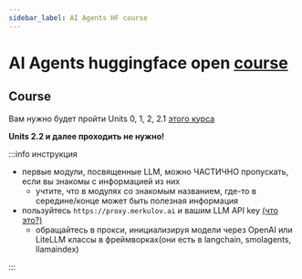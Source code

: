 ```yaml
---
sidebar_label: AI Agents HF course
---
```


# AI Agents huggingface open [course](https://huggingface.co/learn/agents-course)

## Course

Вам нужно будет пройти Units 0, 1, 2, 2.1 [этого курса](https://huggingface.co/learn/agents-course)

**Units 2.2 и далее проходить не нужно!**

:::info инструкция

- первые модули, посвященные LLM, можно ЧАСТИЧНО пропускать, если вы знакомы с информацией из них
    - учтите, что в модулях со знакомым названием, где-то в середине/конце может быть полезная информация
- пользуйтесь `https://proxy.merkulov.ai` и вашим LLM API key [(что это?)](https://llm-keygen.merkulov.ai)
    - обращайтесь в прокси, инициализируя модели через OpenAI или LiteLLM классы в фреймворках(они есть в langchain, smolagents, llamaindex)

:::



